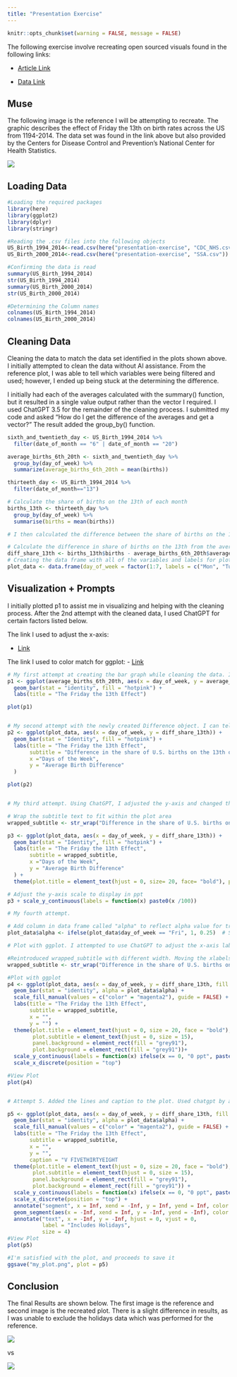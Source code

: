 ```yaml
---
title: "Presentation Exercise"
---
```

```r
knitr::opts_chunk$set(warning = FALSE, message = FALSE) 
```
The following exercise involve recreating open sourced visuals found in the following links:

- [Article Link](https://fivethirtyeight.com/features/some-people-are-too-superstitious-to-have-a-baby-on-friday-the-13th/)

- [Data Link](https://github.com/fivethirtyeight/data/tree/master/births)


## Muse

The following image is the reference I will be attempting to recreate. The graphic describes the effect of Friday the 13th on birth rates across the US from 1194-2014. The data set was found in the link above but also provided by the Centers for Disease Control and Prevention's National Center for Health Statistics.

![](/presentation-exercise/1994_2014_image.jpg)


## Loading Data
```r
#Loading the required packages 
library(here)
library(ggplot2)
library(dplyr)
library(stringr)

#Reading the .csv files into the following objects 
US_Birth_1994_2014<-read.csv(here("presentation-exercise", "CDC_NHS.csv"))
US_Birth_2000_2014<-read.csv(here("presentation-exercise", "SSA.csv"))

#Confirming the data is read
summary(US_Birth_1994_2014)
str(US_Birth_1994_2014)
summary(US_Birth_2000_2014)
str(US_Birth_2000_2014)

#Determining the Column names 
colnames(US_Birth_1994_2014)
colnames(US_Birth_2000_2014)
```

## Cleaning Data

Cleaning the data to match the data set identified in the plots shown above. I initially attempted to clean the data without AI assistance. From the reference plot, I was able to tell which variables were being filtered and used; however, I ended up being stuck at the determining the difference. 

I initially had each of the averages calculated with the summary() function, but it resulted in a single value output rather than the vector I required. I used ChatGPT 3.5 for the remainder of the cleaning process. I submitted my code and asked "How do I get the difference of the averages and get a vector?" The result added the group_by() function.
```r
sixth_and_twentieth_day <- US_Birth_1994_2014 %>%
  filter(date_of_month == "6" | date_of_month == "20")

average_births_6th_20th <- sixth_and_twentieth_day %>%
  group_by(day_of_week) %>%
  summarize(average_births_6th_20th = mean(births))

thirteeth_day <- US_Birth_1994_2014 %>%
  filter(date_of_month=="13")

# Calculate the share of births on the 13th of each month
births_13th <- thirteeth_day %>%
  group_by(day_of_week) %>%
  summarise(births = mean(births))

# I then calculated the difference between the share of births on the 13th day and the average births on the 6th and 20th days for each day of the week. The following lines used ChatGPT 3.5. I initially intended to use mutate() function and the pipe function to run it in one string, but ChatGPT recommended the following. 

# Calculate the difference in share of births on the 13th from the average of births on the 6th and 20th
diff_share_13th <- births_13th$births - average_births_6th_20th$average_births_6th_20th
# Creating the data frame with all of the variables and labels for plotting
plot_data <- data.frame(day_of_week = factor(1:7, labels = c("Mon", "Tue", "Wed", "Thu", "Fri", "Sat", "Sun"))) 
```

## Visualization + Prompts
I initially plotted p1 to assist me in visualizing and helping with the cleaning process. After the 2nd attempt with the cleaned data, I used ChatGPT for certain factors listed below.

The link I used to adjust the x-axis: 

- [Link](https://www.tutorialspoint.com/how-to-x-axis-labels-to-the-top-of-the-plot-using-ggplot2-in-r)

The link I used to color match for ggplot: 
- [Link](https://sape.inf.usi.ch/quick-reference/ggplot2/colour)

```r
# My first attempt at creating the bar graph while cleaning the data. I knew the day_of_week was on the x-axis and the the y-axis had some numeric value representing some average in birth number. Plotting this allowed me to see what I was missing. 
p1 <- ggplot(average_births_6th_20th, aes(x = day_of_week, y = average_births_6th_20th)) +
  geom_bar(stat = "identity", fill = "hotpink") +
  labs(title = "The Friday the 13th Effect")

plot(p1)


# My second attempt with the newly created Difference object. I can tell I am getting closer, but I want to change the y-axis scale to reflect ppt. I also want to ensure that the full subtitle can be seen, and that the Friday bar is highlighted. 
p2 <- ggplot(plot_data, aes(x = day_of_week, y = diff_share_13th)) +
  geom_bar(stat = "Identity", fill = "hotpink") +
  labs(title = "The Friday the 13th Effect",
       subtitle = "Difference in the share of U.S. births on the 13th of each month from the average of births on the 6th and the 20th, 1994-2014",
       x ="Days of the Week",
       y = "Average Birth Difference"
  ) 

plot(p2)


# My third attempt. Using ChatGPT, I adjusted the y-axis and changed the title and subtitle format.This was performed by asking how I can format the titles as if it can be wrapped. I also asked it to change the plot so that the y-axis is scaled by percentage point (ppt)

# Wrap the subtitle text to fit within the plot area
wrapped_subtitle <- str_wrap("Difference in the share of U.S. births on the 13th of each month from the average of births on the 6th and the 20th, 1994-2014", width = 75)

p3 <- ggplot(plot_data, aes(x = day_of_week, y = diff_share_13th)) +
  geom_bar(stat = "Identity", fill = "hotpink") +
  labs(title = "The Friday the 13th Effect",
       subtitle = wrapped_subtitle,
       x ="Days of the Week",
       y = "Average Birth Difference"
  ) +
  theme(plot.title = element_text(hjust = 0, size= 20, face= "bold"), plot.subtitle = element_text(size = 15))

# Adjust the y-axis scale to display in ppt
p3 + scale_y_continuous(labels = function(x) paste0(x /100))

# My fourth attempt. 

# Add column in data frame called "alpha" to reflect alpha value for transparency
plot_data$alpha <- ifelse(plot_data$day_of_week == "Fri", 1, 0.25)  # Set alpha to 1 for Friday, 0.5 for others

# Plot with ggplot. I attempted to use ChatGPT to adjust the x-axis labels but was unable to do so. I found the answer in another website, I mentioned above. I needed to flip the x-axis labels to the top and change the color of the bars. I also used ChatGPT to make the other columns more transparent. This is shown in the alpha column.Alpha value is included for transparency. the axis scales are adjusted, and the background is changed so the grid and plot background matches. The color matching is performed by eye with the link shown above as reference. 

#Reintroduced wrapped_subtitle with different width. Moving the xlabels to the top messed with the format a bit
wrapped_subtitle <- str_wrap("Difference in the share of U.S. births on the 13th of each month from the average of births on the 6th and the 20th, 1994-2014", width = 65)

#Plot with ggplot
p4 <- ggplot(plot_data, aes(x = day_of_week, y = diff_share_13th, fill = "color")) +
  geom_bar(stat = "identity", alpha = plot_data$alpha) +
  scale_fill_manual(values = c("color" = "magenta2"), guide = FALSE) +  
  labs(title = "The Friday the 13th Effect",
       subtitle = wrapped_subtitle,
       x = "",
       y = "") +
  theme(plot.title = element_text(hjust = 0, size = 20, face = "bold"), 
        plot.subtitle = element_text(hjust = 0, size = 15), 
        panel.background = element_rect(fill = "grey91"),
        plot.background = element_rect(fill = "grey91"))+
  scale_y_continuous(labels = function(x) ifelse(x == 0, "0 ppt", paste0(x / 100))) + #I also included the "O ppt" to replace the value 0 on the plot to match the reference
  scale_x_discrete(position = "top") 

#View Plot
plot(p4)


# Attempt 5. Added the lines and caption to the plot. Used chatgpt by asking how to include lines. Discovered the geom-segment() and annotate() function.

p5 <- ggplot(plot_data, aes(x = day_of_week, y = diff_share_13th, fill = "color")) +
  geom_bar(stat = "identity", alpha = plot_data$alpha) +
  scale_fill_manual(values = c("color" = "magenta2"), guide = FALSE) +  
  labs(title = "The Friday the 13th Effect",
       subtitle = wrapped_subtitle,
       x = "",
       y = "",
       caption = "V FIVETHIRTYEIGHT                                                                       SOURCES: CDC/NCHS; SOCIAL SECURITY ADMINISTRATION")+
  theme(plot.title = element_text(hjust = 0, size = 20, face = "bold"), 
        plot.subtitle = element_text(hjust = 0, size = 15), 
        panel.background = element_rect(fill = "grey91"),
        plot.background = element_rect(fill = "grey91")) +
  scale_y_continuous(labels = function(x) ifelse(x == 0, "0 ppt", paste0(x / 100))) + 
  scale_x_discrete(position = "top") +
  annotate("segment", x = Inf, xend = -Inf, y = Inf, yend = Inf, color = "black")+
  geom_segment(aes(x = -Inf, xend = Inf, y = -Inf, yend = -Inf), color = "black")+
  annotate("text", x = -Inf, y = -Inf, hjust = 0, vjust = 0, 
           label = "Includes Holidays", 
           size = 4)
#View Plot
plot(p5)

#I'm satisfied with the plot, and proceeds to save it
ggsave("my_plot.png", plot = p5)
```


## Conclusion

The final Results are shown below. The first image is the reference and second image is the recreated plot. There is a slight difference in results, as I was unable to exclude the holidays data which was performed for the reference.

![](/presentation-exercise/1994_2014_image.jpg)

vs 

![](/presentation-exercise/my_plot.png)

